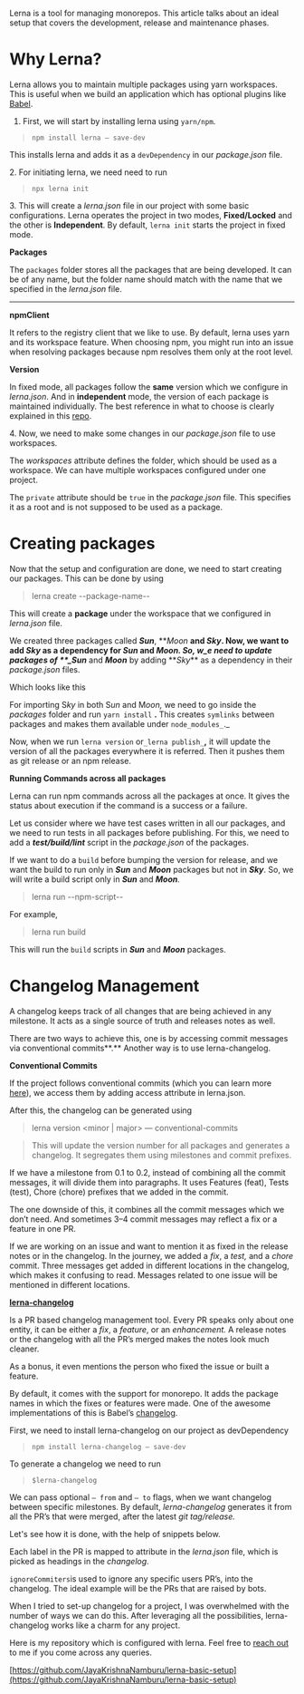 Lerna is a tool for managing monorepos. This article talks about an ideal setup that covers the development, release and maintenance phases.

# Why Lerna?

Lerna allows you to maintain multiple packages using yarn workspaces.
This is useful when we build an application which has optional plugins like [Babel](https://github.com/babel/babel).

1.  First, we will start by installing lerna using `yarn/npm`.

> `npm install lerna — save-dev`

This installs lerna and adds it as a `devDependency` in our _package.json_ file.

2\. For initiating lerna, we need need to run

> `npx lerna init`

3\. This will create a _lerna.json_ file in our project with some basic configurations. Lerna operates the project in two modes, **Fixed/Locked** and the other is **Independent**. By default, `lerna init` starts the project in fixed mode.

**Packages**

The `packages` folder stores all the packages that are being developed. It can be of any name, but the folder name should match with the name that we specified in the _lerna.json_ file.

---

**npmClient**

It refers to the registry client that we like to use. By default, lerna uses yarn and its workspace feature. When choosing npm, you might run into an issue when resolving packages because npm resolves them only at the root level.

**Version**

In fixed mode, all packages follow the **same** version which we configure in _lerna.json_. And in **independent** mode, the version of each package is maintained individually. The best reference in what to choose is clearly explained in this [repo](https://github.com/lerna/lerna#fixedlocked-mode-default).

4\. Now, we need to make some changes in our _package.json_ file to use workspaces.

The _workspaces_ attribute defines the folder, which should be used as a workspace. We can have multiple workspaces configured under one project.

The `private` attribute should be `true` in the _package.json_ file. This specifies it as a root and is not supposed to be used as a package.

# Creating packages

Now that the setup and configuration are done, we need to start creating our packages. This can be done by using

> lerna create --package-name--

This will create a **package** under the workspace that we configured in _lerna.json_ file.

We created three packages called **_Sun_**, **_Moon_ **and **_Sky_**. Now, we want to add **_Sky_** as a dependency for **_Sun_** and **_Moon_**_. So, w_e need to update packages of \*\*\_Sun_** and **_Moon_** by adding **_Sky_\*\* as a dependency in their _package.json_ files.

Which looks like this

For importing S*ky* in both S*un* and M*oon,* we need to go inside the _packages_ folder and run `yarn install` **.** This creates `symlinks` between packages and makes them available under `node_modules_`.\_

Now, when we run `lerna version` or`_lerna publish_`**,** it will update the version of all the packages everywhere it is referred. Then it pushes them as git release or an npm release.

**Running Commands across all packages**

Lerna can run npm commands across all the packages at once. It gives the status about execution if the command is a success or a failure.

Let us consider where we have test cases written in all our packages, and we need to run tests in all packages before publishing. For this, we need to add a **_test/build/lint_** script in the _package.json_ of the packages.

If we want to do a `build` before bumping the version for release, and we want the build to run only in **_Sun_** and **_Moon_** packages but not in **_Sky_**. So, we will write a build script only in **_Sun_** and **_Moon_**_._

> lerna run --npm-script--

For example,

> lerna run build

This will run the `build` scripts in **_Sun_** and **_Moon_** packages.

# Changelog Management

A changelog keeps track of all changes that are being achieved in any milestone. It acts as a single source of truth and releases notes as well.

There are two ways to achieve this, one is by accessing commit messages via conventional commits**.** Another way is to use lerna-changelog.

**Conventional Commits**

If the project follows conventional commits (which you can learn more [here](https://www.conventionalcommits.org/en/v1.0.0-beta.4/)), we access them by adding access attribute in lerna.json.

After this, the changelog can be generated using

> lerna version <minor | major> — conventional-commits

> This will update the version number for all packages and generates a changelog. It segregates them using milestones and commit prefixes.

If we have a milestone from 0.1 to 0.2, instead of combining all the commit messages, it will divide them into paragraphs. It uses Features (feat), Tests (test), Chore (chore) prefixes that we added in the commit.

The one downside of this, it combines all the commit messages which we don’t need. And sometimes 3–4 commit messages may reflect a fix or a feature in one PR.

If we are working on an issue and want to mention it as fixed in the release notes or in the changelog. In the journey, we added a _fix_, a _test,_ and a _chore_ commit. Three messages get added in different locations in the changelog, which makes it confusing to read. Messages related to one issue will be mentioned in different locations.

**[lerna-changelog](https://github.com/lerna/lerna-changelog)**

Is a PR based changelog management tool. Every PR speaks only about one entity, it can be either a _fix_, a _feature_, or an _enhancement._ A release notes or the changelog with all the PR’s merged makes the notes look much cleaner.

As a bonus, it even mentions the person who fixed the issue or built a feature.

By default, it comes with the support for monorepo. It adds the package names in which the fixes or features were made. One of the awesome implementations of this is Babel’s [changelog](https://github.com/babel/babel/blob/master/CHANGELOG.md).

First, we need to install lerna-changelog on our project as devDependency

> `npm install lerna-changelog — save-dev`

To generate a changelog we need to run

> `$lerna-changelog`

We can pass optional `— from` and `— to` flags, when we want changelog between specific milestones. By default, _lerna-changelog_ generates it from all the PR’s that were merged, after the latest _git tag/release._

Let's see how it is done, with the help of snippets below.

Each label in the PR is mapped to attribute in the _lerna.json_ file, which is picked as headings in the _changelog_.

`ignoreCommiters`is used to ignore any specific users PR’s, into the changelog. The ideal example will be the PRs that are raised by bots.

When I tried to set-up changelog for a project, I was overwhelmed with the number of ways we can do this. After leveraging all the possibilities, lerna-changelog works like a charm for any project.

Here is my repository which is configured with lerna. Feel free to [reach out](https://twitter.com/askjkrishna) to me if you come across any queries.

[https://github.com/JayaKrishnaNamburu/lerna-basic-setup](https://github.com/JayaKrishnaNamburu/lerna-basic-setup)
